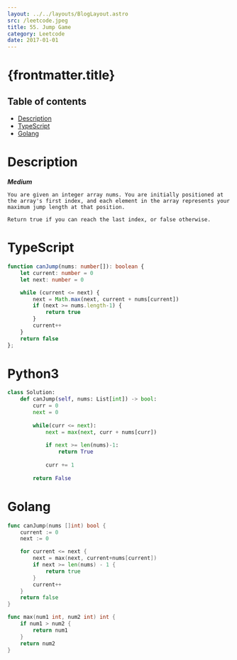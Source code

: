 ```yaml
---
layout: ../../layouts/BlogLayout.astro
src: /leetcode.jpeg
title: 55. Jump Game
category: Leetcode
date: 2017-01-01
---
```


# {frontmatter.title}

## Table of contents
* [Description](#description)
* [TypeScript](#typescript)
* [Golang](#golang)

# Description
***Medium***
```
You are given an integer array nums. You are initially positioned at the array's first index, and each element in the array represents your maximum jump length at that position.

Return true if you can reach the last index, or false otherwise.
```
# TypeScript
```typescript
function canJump(nums: number[]): boolean {
    let current: number = 0
    let next: number = 0

    while (current <= next) {
        next = Math.max(next, current + nums[current])
        if (next >= nums.length-1) {
            return true
        }
        current++
    }
    return false
};
```

# Python3
```python
class Solution:
    def canJump(self, nums: List[int]) -> bool:
        curr = 0 
        next = 0 
        
        while(curr <= next):
            next = max(next, curr + nums[curr])
            
            if next >= len(nums)-1:
                return True
            
            curr += 1
            
        return False
```

# Golang
```go
func canJump(nums []int) bool {
    current := 0
    next := 0

    for current <= next {
        next = max(next, current+nums[current])
        if next >= len(nums) - 1 {
            return true
        }
        current++
    }
    return false
}

func max(num1 int, num2 int) int {
    if num1 > num2 {
        return num1 
    }
    return num2
}
```
